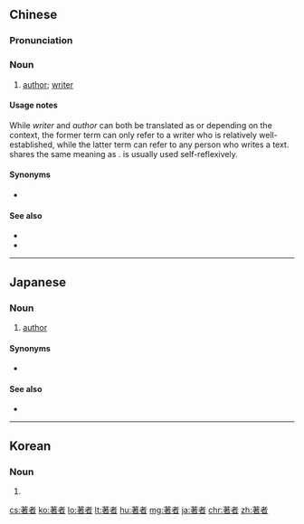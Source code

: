==Chinese==
{{zh-forms}}

===Pronunciation===
{{zh-pron
|m=zhùzhě
|c=zyu3 ze2
|mn=qz:tìr-chiá/tw,xm:tù-chiá
|cat=n
}}

===Noun===
{{zh-noun}}

# [[author]]; [[writer]]

====Usage notes====
While ''writer'' and ''author'' can both be translated as {{zh-l|作家}} or {{zh-l|作者}} depending on the context, the former term can only refer to a writer who is relatively well-established, while the latter term can refer to any person who writes a text. {{zh-l|著者|tr=zhùzhě}} shares the same meaning as {{zh-l|作者}}. {{zh-l|筆者}} is usually used self-reflexively.

====Synonyms====
* {{zh-l|作者}}

====See also====
* {{zh-l|筆者}}
* {{zh-l|作家}}

{{zh-cat|Occupations}}

----

==Japanese==
{{ja-kanjitab|ちょ|しゃ|yomi=on}}

===Noun===
{{ja-noun|ちょしゃ}}
# [[author]]
#: {{ja-usex|その本は同じ'''著者'''による。|その ほん は おなじ '''ちょしゃ''' に よる。|That book is written by the same author.}}

====Synonyms====
* {{ja-r|筆者|ひっしゃ}}

====See also====
* {{ja-r|作家|さっか}}

----

==Korean==
{{ko-hanjatab}}

===Noun===
{{ko-noun|hangeul=저자}}

# {{hanja form of|저자|author}}

[[cs:著者]]
[[ko:著者]]
[[lo:著者]]
[[lt:著者]]
[[hu:著者]]
[[mg:著者]]
[[ja:著者]]
[[chr:著者]]
[[zh:著者]]